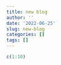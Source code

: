 ```yaml
---
title: new blog
author: ''
date: '2022-06-25'
slug: new-blog
categories: []
tags: []
---
```


```r
c(1:10)
```

